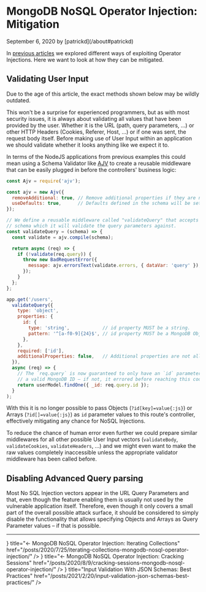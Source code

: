 # MongoDB NoSQL Operator Injection: Mitigation

<p className="text-xs text-right">September 6, 2020 by [patrickd](/about#patrickd)</p>

In [previous articles](/web2/mongodb/nosql-operator-injection/) we explored different ways of exploiting Operator Injections. Here we want to look at how they can be mitigated.

## Validating User Input


<Callout type="warning">
  Due to the age of this article, the exact methods shown below may be wildly outdated.
</Callout>

This won't be a surprise for experienced programmers, but as with most security issues, it is always about validating all values that have been provided by the user. Whether it is the URL (path, query parameters, ...) or other HTTP Headers (Cookies, Referer, Host, ...) or if one was sent, the request body itself. Before making use of User Input within an application we should validate whether it looks anything like we expect it to.

In terms of the NodeJS applications from previous examples this could mean using a Schema Validator like [AJV](https://www.npmjs.com/package/ajv) to create a reusable middleware that can be easily plugged in before the controllers' business logic:

```javascript showLineNumbers {14} filename="middlewares/validateQuery.js" copy
const Ajv = require('ajv');

const ajv = new Ajv({
  removeAdditional: true, // Remove additional properties if they are not allowed.
  useDefaults: true,      // Defaults defined in the schema will be set as value.
});

// We define a reusable middleware called "validateQuery" that accepts a JSON
// schema which it will validate the query parameters against.
const validateQuery = (schema) => {
  const validate = ajv.compile(schema);

  return async (req) => {
    if (!validate(req.query)) {
      throw new BadRequestError({
        message: ajv.errorsText(validate.errors, { dataVar: 'query' }),
      });
    }
  };
};
```

```javascript showLineNumbers {2-9} filename="controllers/users.js" copy /req.query.id/
app.get('/users',
  validateQuery({
    type: 'object',
    properties: {
      id: {
        type: 'string',            // id property MUST be a string.
        pattern: '^[a-f0-9]{24}$', // id property MUST be a MongoDB ObjectId.
      },
    },
    required: ['id'],
    additionalProperties: false,   // Additional properties are not allowed.
  }),
  async (req) => {
    // The `req.query` is now guaranteed to only have an `id` parameter containing
    // a valid MongoDB ID – if not, it errored before reaching this code.
    return userModel.findOne({ _id: req.query.id });
  }
);
```

With this it is no longer possible to pass Objects (`?id[key]=value{:js}`) or Arrays (`?id[]=value{:js}`) as `id` parameter values to this route's controller, effectively mitigating any chance for NoSQL Injections.

To reduce the chance of human error even further we could prepare similar middlewares for all other possible User Input vectors (`validateBody`, `validateCookies`, `validateHeaders`, ...) and we might even want to make the raw values completely inaccessible unless the appropriate validator middleware has been called before.

## Disabling Advanced Query parsing

Most No SQL Injection vectors appear in the URL Query Parameters and that, even though the feature enabling them is usually not used by the vulnerable application itself. Therefore, even though it only covers a small part of the overall possible attack surface, it should be considered to simply disable the functionality that allows specifying Objects and Arrays as Query Parameter values – if that is possible.



---


<Cards>
  <Card
    icon={<NewsletterIcon />}
    title="← MongoDB NoSQL Operator Injection: Iterating Collections"
    href="/posts/2020/7/25/iterating-collections-mongodb-nosql-operator-injection/"
  />
  <Card
    icon={<NewsletterIcon />}
    title="← MongoDB NoSQL Operator Injection: Cracking Sessions"
    href="/posts/2020/8/9/cracking-sessions-mongodb-nosql-operator-injection/"
  />
  <Card
    arrow
    icon={<NewsletterIcon />}
    title="Input Validation With JSON Schemas: Best Practices"
    href="/posts/2021/2/20/input-validation-json-schemas-best-practices/"
  />
</Cards>